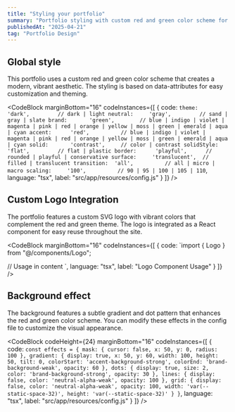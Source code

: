 ```yaml
---
title: "Styling your portfolio"
summary: "Portfolio styling with custom red and green color scheme for a modern, vibrant look."
publishedAt: "2025-04-21"
tag: "Portfolio Design"
---
```


## Global style

This portfolio uses a custom red and green color scheme that creates a modern, vibrant aesthetic. The styling is based on data-attributes for easy customization and theming.

<CodeBlock
    marginBottom="16"
    codeInstances={[
  {
    code:
`theme:       'dark',         // dark | light
neutral:     'gray',         // sand | gray | slate
brand:       'green',        // blue | indigo | violet | magenta | pink | red | orange | yellow | moss | green | emerald | aqua | cyan
accent:      'red',          // blue | indigo | violet | magenta | pink | red | orange | yellow | moss | green | emerald | aqua | cyan
solid:       'contrast',     // color | contrast
solidStyle:  'flat',         // flat | plastic
border:      'playful',      // rounded | playful | conservative
surface:     'translucent',  // filled | translucent
transition:  'all',          // all | micro | macro
scaling:     '100',          // 90 | 95 | 100 | 105 | 110`, 
    language: "tsx",
    label: "src/app/resources/config.js"
  }
]} />

## Custom Logo Integration

The portfolio features a custom SVG logo with vibrant colors that complement the red and green theme. The logo is integrated as a React component for easy reuse throughout the site.

<CodeBlock
    marginBottom="16"
    codeInstances={[
  {
    code:
`import { Logo } from "@/components/Logo";

// Usage in content
<Logo width={30} height={15} />`,
    language: "tsx",
    label: "Logo Component Usage"
  }
]} />

## Background effect

The background features a subtle gradient and dot pattern that enhances the red and green color scheme. You can modify these effects in the config file to customize the visual appearance.

<CodeBlock
    codeHeight={24}
    marginBottom="16"
    codeInstances={[
  {
    code:
`const effects = {
    mask: {
      cursor: false,
      x: 50,
      y: 0,
      radius: 100
    },
    gradient: {
      display: true,
      x: 50,
      y: 60,
      width: 100,
      height: 50,
      tilt: 0,
      colorStart: 'accent-background-strong',
      colorEnd: 'brand-background-weak',
      opacity: 60
    },
    dots: {
      display: true,
      size: 2,
      color: 'brand-background-strong',
      opacity: 30
    },
    lines: {
      display: false,
      color: 'neutral-alpha-weak',
      opacity: 100
    },
    grid: {
      display: false,
      color: 'neutral-alpha-weak',
      opacity: 100,
      width: 'var(--static-space-32)',
      height: 'var(--static-space-32)'
    }
}`, 
    language: "tsx",
    label: "src/app/resources/config.js"
  }
]} />